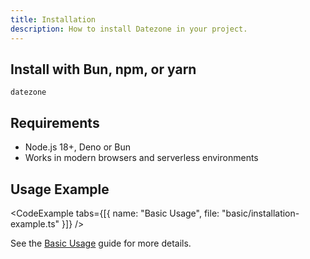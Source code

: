 ```yaml
---
title: Installation
description: How to install Datezone in your project.
---
```



## Install with Bun, npm, or yarn

```package-install
datezone
```

## Requirements
- Node.js 18+, Deno or Bun
- Works in modern browsers and serverless environments

## Usage Example

<CodeExample tabs={[{ name: "Basic Usage", file: "basic/installation-example.ts" }]} />

See the [Basic Usage](/docs/basic-usage) guide for more details. 